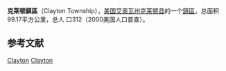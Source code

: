 {{Infobox settlement
|official_name            = 克莱顿鎮區
|native_name = Clayton Township
|settlement_type          = [[鎮區_(美国)|鎮區]]
|nickname                 = 
|motto                    =

|image_map                = Map highlighting Clayton Township, Clayton County, Iowa.svg
|mapsize                  = 
|map_caption              = 
|image_map1               = 
|mapsize1                 = 
|map_caption1             =

<!-- Location -->
|coordinates_display      = inline,title
|coordinates_region       = US-IA
|subdivision_type         = 国家
|subdivision_name         = 美国
|subdivision_type1        = [[美国行政区划|州]]
|subdivision_name1        = 艾奥瓦州
|subdivision_type2        = [[艾奥瓦州行政区划|县]]
|subdivision_name2        = [[克萊頓縣_(愛阿華州)|克莱顿县]]

|area_footnotes           = 
|area_magnitude           = 
|area_total_km2           = 99.17
|area_land_km2            = 89.98
|area_water_km2           = 9.18

|population_as_of         = 2000年
|population_footnotes     = 
|population_total         = 312
|population_density_km2   = 3

|elevation_m              = 237
|latd                     = 42
|latm                     = 54
|lats                     = 53
|latNS                    = N
|longd                    = 91
|longm                    = 10
|longs                    = 04
|longEW                   = W

}}
'''克莱顿鎮區'''（Clayton Township），[[美国|美国]][[艾奥瓦州|艾奥瓦州]][[克萊頓縣_(愛阿華州)|克莱顿县]]的一个[[鎮區_(美国)|鎮區]]，总面积99.17平方公里，总人 口312（2000美国人口普查）。

==参考文献==
{{reflist}}

{{克萊頓縣 (愛荷華州)}}

[[Category:克萊頓縣鎮區_(艾奧瓦州)|Clayton]]
[[Category:艾奧瓦州鎮區|Clayton]]